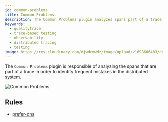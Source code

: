 ```yaml
---
id: common-problems
title: Common Problems
description: The Common Problems plugin analyzes spans part of a trace to identify errors. The Tracetest Analyzer analyzes OpenTelemetry traces.
keywords:
  - qualitytrace
  - trace-based testing
  - observability
  - distributed tracing
  - testing
image: https://res.cloudinary.com/djwdcmwdz/image/upload/v1698686403/docs/Blog_Thumbnail_14_rsvkmo.jpg
---
```


The `Common Problems` plugin is responsible of analyzing the spans that are part of a trace in order to identify frequent mistakes in the distributed system.

![Common Problems](../../img/common-problems.png)

## Rules

- [prefer-dns](/analyzer/rules/prefer-dns)
